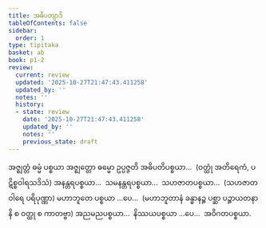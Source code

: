 ```yaml
---
title: အဓိပတျာဒိ
tableOfContents: false
sidebar:
  order: 1
type: tipitaka
basket: ab
book: p1-2
review:
  current: review
  updated: '2025-10-27T21:47:43.411258'
  updated_by: ''
  notes: ''
  history:
  - state: review
    date: '2025-10-27T21:47:43.411258'
    updated_by: ''
    notes: ''
    previous_state: draft
---
```



<ReviewStatus review={frontmatter.review} showDetails={true} />

<HypothesisAnnotation frontmatter={frontmatter} />

<DynamicBreadcrumb />

<Division number="20" book="p1-2" e="ch" v="37" p="440">

<Paragraph number="2798" book="p1-2">
အဇ္ဈတ္တံ ဓမ္မံ ပစ္စယာ အဇ္ဈတ္တော ဓမ္မော ဥပ္ပဇ္ဇတိ အဓိပတိပစ္စယာ…  (ဝတ္ထုံ အတိရေကံ, ပဋိစ္စဝါရသဒိသံ) အနန္တရပစ္စယာ…  သမနန္တရပစ္စယာ…  သဟဇာတပစ္စယာ…  (သဟဇာတဝါရေ ပရိပုဏ္ဏာ) မဟာဘူတေ ပစ္စယာ …ပေ…  (မဟာဘူတာနံ ခန္ဓာနဉ္စ ပစ္ဆာ ပဉ္စာယတနာနိ စ ဝတ္ထု စ ကာတဗ္ဗာ) အညမညပစ္စယာ…  နိဿယပစ္စယာ …ပေ…  အဝိဂတပစ္စယာ.
</Paragraph>
</Division>